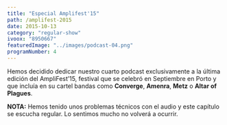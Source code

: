 ```yaml
---
title: "Especial Amplifest'15"
path: /amplifest-2015
date: 2015-10-13
category: "regular-show"
ivoox: "8950667"
featuredImage: "../images/podcast-04.png"
programNumber: 4
---
```


Hemos decidido dedicar nuestro cuarto podcast exclusivamente a la última edición del AmpliFest’15, festival que se celebró en Septiembre en Porto y que incluía en su cartel bandas como **Converge**, **Amenra**, **Metz** o **Altar of Plagues**.

**NOTA:** Hemos tenido unos problemas técnicos con el audio y este capítulo se escucha regular. Lo sentimos mucho no volverá a ocurrir.
